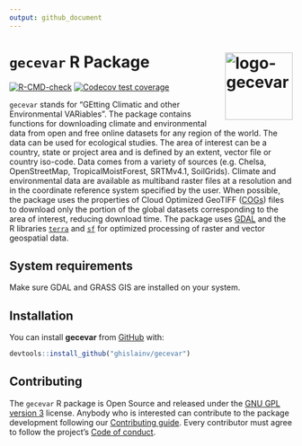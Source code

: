 ```yaml
---
output: github_document
---
```

<!-- README.md is generated from README.Rmd. Please edit that file -->

# `gecevar` R Package <img src="https://ecology.ghislainv.fr/gecevar/logo.svg" align="right" alt="logo-gecevar" width="120" />

[![R-CMD-check](https://github.com/ghislainv/gecevar/workflows/R-CMD-check/badge.svg)](https://github.com/ghislainv/gecevar/actions)
[![Codecov test coverage](https://codecov.io/gh/ghislainv/gecevar/branch/main/graph/badge.svg)](https://app.codecov.io/gh/ghislainv/gecevar?branch=main) 
<!-- [![CRAN Status](https://www.r-pkg.org/badges/version/gecevar)](https://cran.r-project.org/package=gecevar) -->
<!-- [![DOI](https://zenodo.org/badge/DOI/10.5281/zenodo.3253460.svg)](https://doi.org/10.5281/zenodo.3253460) -->
<!-- [![Downloads](https://cranlogs.r-pkg.org/badges/gecevar)](https://cran.r-project.org/package=gecevar) -->

`gecevar` stands for "GEtting Climatic and other Environmental VARiables". The package contains functions for downloading climate and environmental data from open and free online datasets for any region of the world. The data can be used for ecological studies. The area of interest can be a country, state or project area and is defined by an extent, vector file or country iso-code. Data comes from a variety of sources (e.g. Chelsa, OpenStreetMap, TropicalMoistForest, SRTMv4.1, SoilGrids). Climate and environmental data are available as multiband raster files at a resolution and in the coordinate reference system specified by the user. When possible, the package uses the properties of Cloud Optimized GeoTIFF ([COGs](https://www.cogeo.org/)) files to download only the portion of the global datasets corresponding to the area of interest, reducing download time. The package uses [GDAL](https://gdal.org/) and the R libraries [`terra`](https://rspatial.org/) and [`sf`](https://r-spatial.github.io/sf/) for optimized processing of raster and vector geospatial data.

## System requirements

Make sure GDAL and GRASS GIS are installed on your system.

## Installation

You can install **gecevar** from [GitHub](https://github.com/ghislainv/gecevar) with:

```r
devtools::install_github("ghislainv/gecevar")
```

## Contributing

The `gecevar` R package is Open Source and released under the [GNU GPL version 3](https://www.gnu.org/licenses/gpl-3.0.en.html) license. Anybody who is interested can contribute to the package development following our [Contributing guide](CONTRIBUTING.html). Every contributor must agree to follow the project's [Code of conduct](CODE_OF_CONDUCT.html).
